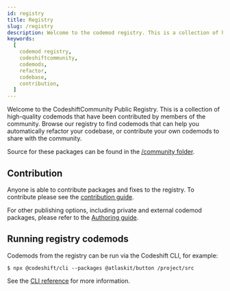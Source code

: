 ```yaml
---
id: registry
title: Registry
slug: /registry
description: Welcome to the codemod registry. This is a collection of high-quality codemods that have been contributed by members of the codeshiftcommunity. Browse our registry to find codemods that can help you automatically refactor your codebase, or contribute your own codemods to share with the community.'
keywords:
  [
    codemod registry,
    codeshiftcommunity,
    codemods,
    refactor,
    codebase,
    contribution,
  ]
---
```


Welcome to the CodeshiftCommunity Public Registry. This is a collection of high-quality codemods that have been contributed by members of the community.
Browse our registry to find codemods that can help you automatically refactor your codebase, or contribute your own codemods to share with the community.

Source for these packages can be found in the [/community folder](https://github.com/CodeshiftCommunity/CodeshiftCommunity/tree/main/community).

## Contribution

Anyone is able to contribute packages and fixes to the registry. To contribute please see the [contribution guide](/docs/contribution).

For other publishing options, including private and external codemod packages, please refer to the [Authoring guide](/docs/authoring).

## Running registry codemods

Codemods from the registry can be run via the Codeshift CLI, for example:

```
$ npx @codeshift/cli --packages @atlaskit/button /project/src
```

See the [CLI reference](/docs/cli) for more information.
